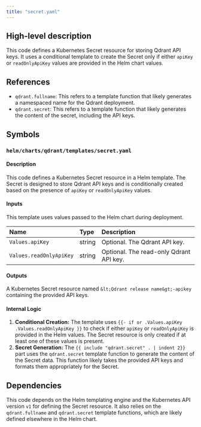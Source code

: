 ```yaml
---
title: "secret.yaml"
---
```


## High-level description
This code defines a Kubernetes Secret resource for storing Qdrant API keys. It uses a conditional template to create the Secret only if either `apiKey` or `readOnlyApiKey` values are provided in the Helm chart values.

## References
- `qdrant.fullname`: This refers to a template function that likely generates a namespaced name for the Qdrant deployment.
- `qdrant.secret`: This refers to a template function that likely generates the content of the secret, including the API keys.

## Symbols
### `helm/charts/qdrant/templates/secret.yaml`
#### Description
This code defines a Kubernetes Secret resource in a Helm template. The Secret is designed to store Qdrant API keys and is conditionally created based on the presence of `apiKey` or `readOnlyApiKey` values.

#### Inputs
This template uses values passed to the Helm chart during deployment.

| Name | Type | Description |
|:-----|:-----|:------------|
| `Values.apiKey` | string | Optional. The Qdrant API key. |
| `Values.readOnlyApiKey` | string | Optional. The read-only Qdrant API key. |

#### Outputs
A Kubernetes Secret resource named `&lt;Qdrant release name&gt;-apikey` containing the provided API keys.

#### Internal Logic
1. **Conditional Creation:** The template uses `{{- if or .Values.apiKey .Values.readOnlyApiKey }}` to check if either `apiKey` or `readOnlyApiKey` is provided in the Helm values. The Secret resource is only created if at least one of these values is present.
2. **Secret Generation:** The `{{ include "qdrant.secret" . | indent 2}}` part uses the `qdrant.secret` template function to generate the content of the Secret data. This function likely takes the provided API keys and formats them appropriately for the Secret.

## Dependencies
This code depends on the Helm templating engine and the Kubernetes API version `v1` for defining the Secret resource. It also relies on the `qdrant.fullname` and `qdrant.secret` template functions, which are likely defined elsewhere in the Helm chart.
